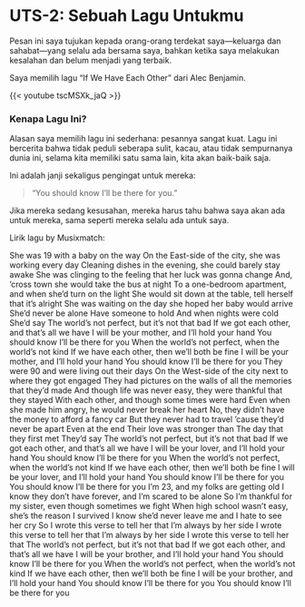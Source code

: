 # UTS-2: Sebuah Lagu Untukmu

Pesan ini saya tujukan kepada orang-orang terdekat saya—keluarga dan sahabat—yang selalu ada bersama saya, bahkan ketika saya melakukan kesalahan dan belum menjadi yang terbaik.

Saya memilih lagu "If We Have Each Other" dari Alec Benjamin.

{{< youtube tscMSXk_jaQ >}}

### Kenapa Lagu Ini?

Alasan saya memilih lagu ini sederhana: pesannya sangat kuat. Lagu ini bercerita bahwa tidak peduli seberapa sulit, kacau, atau tidak sempurnanya dunia ini, selama kita memiliki satu sama lain, kita akan baik-baik saja.

Ini adalah janji sekaligus pengingat untuk mereka:

> "You should know I'll be there for you."

Jika mereka sedang kesusahan, mereka harus tahu bahwa saya akan ada untuk mereka, sama seperti mereka selalu ada untuk saya.

Lirik lagu by Musixmatch:

She was 19 with a baby on the way
On the East-side of the city, she was working every day
Cleaning dishes in the evening, she could barely stay awake
She was clinging to the feeling that her luck was gonna change
And, 'cross town she would take the bus at night
To a one-bedroom apartment, and when she'd turn on the light
She would sit down at the table, tell herself that it's alright
She was waiting on the day she hoped her baby would arrive
She'd never be alone
Have someone to hold
And when nights were cold
She'd say
The world's not perfect, but it's not that bad
If we got each other, and that's all we have
I will be your mother, and I'll hold your hand
You should know I'll be there for you
When the world's not perfect, when the world's not kind
If we have each other, then we'll both be fine
I will be your mother, and I'll hold your hand
You should know I'll be there for you
They were 90 and were living out their days
On the West-side of the city next to where they got engaged
They had pictures on the walls of all the memories that they'd made
And though life was never easy, they were thankful that they stayed
With each other, and though some times were hard
Even when she made him angry, he would never break her heart
No, they didn't have the money to afford a fancy car
But they never had to travel 'cause they'd never be apart
Even at the end
Their love was stronger than
The day that they first met
They'd say
The world's not perfect, but it's not that bad
If we got each other, and that's all we have
I will be your lover, and I'll hold your hand
You should know I'll be there for you
When the world's not perfect, when the world's not kind
If we have each other, then we'll both be fine
I will be your lover, and I'll hold your hand
You should know I'll be there for you
You should know I'll be there for you
I'm 23, and my folks are getting old
I know they don't have forever, and I'm scared to be alone
So I'm thankful for my sister, even though sometimes we fight
When high school wasn't easy, she's the reason I survived
I know she'd never leave me and I hate to see her cry
So I wrote this verse to tell her that I'm always by her side
I wrote this verse to tell her that I'm always by her side
I wrote this verse to tell her that
The world's not perfect, but it's not that bad
If we got each other, and that's all we have
I will be your brother, and I'll hold your hand
You should know I'll be there for you
When the world's not perfect, when the world's not kind
If we have each other, then we'll both be fine
I will be your brother, and I'll hold your hand
You should know I'll be there for you
You should know I'll be there for you